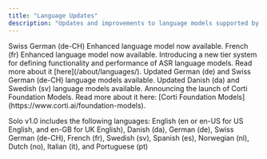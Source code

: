 ```yaml
---
title: "Language Updates"
description: "Updates and improvements to language models supported by Corti automated speech recognition (ASR). Detailed language documentation is availabile [here](/about/languages/)."
---
```


<Update label="2025-03-28" description="Solo v1.4">
  Swiss German (de-CH) Enhanced language model now available. 
</Update>

<Update label="2025-03-11" description="Solo v1.3">
  French (fr) Enhanced language model now available. 
</Update>

<Update label="2025-03-08">
  Introducing a new tier system for defining functionality and performance of ASR language models. Read more about it [here](/about/languages/).
</Update>

<Update label="2025-02-25" description="Solo v1.2">
  Updated German (de) and Swiss German (de-CH) language models available. 
</Update>

<Update label="2025-02-11" description="Solo v1.1">
  Updated Danish (da) and Swedish (sv) language models available. 
</Update>

<Update label="2025-01-28" description="Solo v1.0">
  Announcing the launch of Corti Foundation Models. Read more about it here: [Corti Foundation Models](https://www.corti.ai/foundation-models). 

  Solo v1.0 includes the following languages: English (en or en-US for US English, and en-GB for UK English), Danish (da), German (de), Swiss German (de-CH), French (fr), Swedish (sv), Spanish (es), Norwegian (nl), Dutch (no), Italian (it), and Portuguese (pt) 
</Update>
